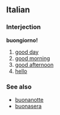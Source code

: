 ==Italian==
===Interjection===
'''buongiorno!'''

#[[good day]]
#[[good morning]]
#[[good afternoon]]
#[[hello]]

===See also===
*[[buonanotte]]
*[[buonasera]]